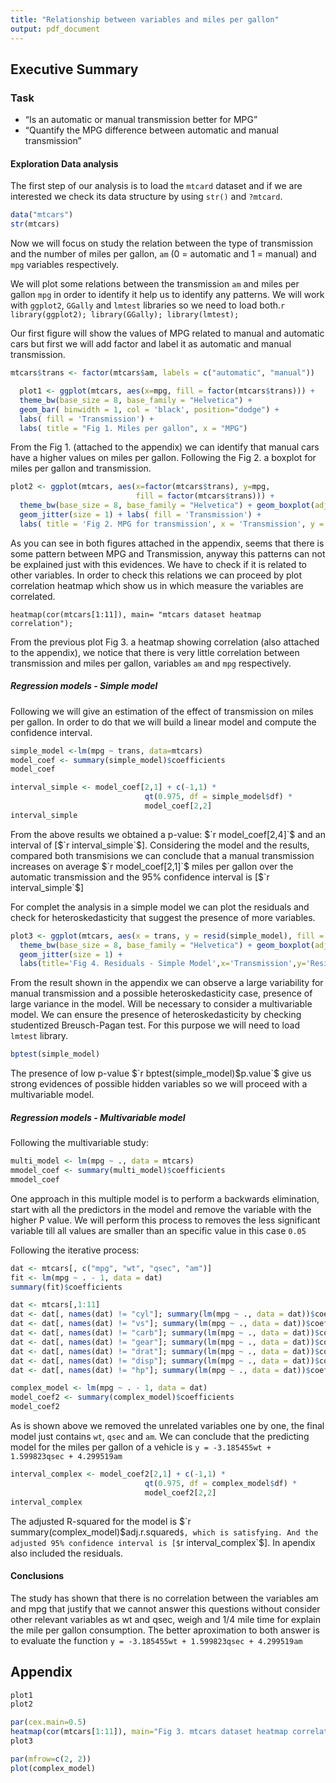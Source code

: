 ```yaml
---
title: "Relationship between variables and miles per gallon"
output: pdf_document
---
```


## Executive Summary
### Task

* “Is an automatic or manual transmission better for MPG”
* “Quantify the MPG difference between automatic and manual transmission”

#### Exploration Data analysis

The first step of our analysis is to load the `mtcard` dataset and if we are interested we check its data structure by using `str()` and `?mtcard`.
```r
data("mtcars")
str(mtcars)
```

Now we will focus on study the relation between the type of transmission and the number of miles per gallon, `am` (0 = automatic and 1 = manual) and `mpg` variables respectively.

We will plot some relations between the transmission `am` and miles per gallon `mpg` in order to identify it help us to identify any patterns. We will work with `ggplot2`, `GGally` and `lmtest` libraries so we need to load both.`r library(ggplot2); library(GGally); library(lmtest);`

Our first figure will show the values of MPG related to manual and automatic cars but first we will add factor and label it as automatic and manual transmission.
```r
mtcars$trans <- factor(mtcars$am, labels = c("automatic", "manual"))
```

```r
  plot1 <- ggplot(mtcars, aes(x=mpg, fill = factor(mtcars$trans))) + 
  theme_bw(base_size = 8, base_family = "Helvetica") +
  geom_bar( binwidth = 1, col = 'black', position="dodge") + 
  labs( fill = 'Transmission') + 
  labs( title = "Fig 1. Miles per gallon", x = "MPG") 
```

From the Fig 1. (attached to the appendix) we can identify that manual cars have a higher values on miles per gallon.
Following the Fig 2. a boxplot for miles per gallon and transmission.

```r
plot2 <- ggplot(mtcars, aes(x=factor(mtcars$trans), y=mpg, 
                            fill = factor(mtcars$trans))) + 
  theme_bw(base_size = 8, base_family = "Helvetica") + geom_boxplot(adjust = 1) + 
  geom_jitter(size = 1) + labs( fill = 'Transmission') + 
  labs( title = 'Fig 2. MPG for transmission', x = 'Transmission', y = 'MPG')
```

As you can see in both figures attached in the appendix, seems that there is some pattern between MPG and Transmission, anyway this patterns can not be explained just with this evidences. We have to check if it is related to other variables. In order to check this relations we can proceed by plot correlation heatmap which show us in which measure the variables are correlated.
```
heatmap(cor(mtcars[1:11]), main= "mtcars dataset heatmap correlation");
```

From the previous plot Fig 3. a heatmap showing correlation (also attached to the appendix), we notice that there is very little correlation between transmission and miles per gallon, variables `am` and `mpg` respectively.

#####  Regression models - Simple model

Following we will give an estimation of the effect of transmission on miles per gallon. In order to do that we will build a linear model and compute the confidence interval.

```r
simple_model <-lm(mpg ~ trans, data=mtcars)
model_coef <- summary(simple_model)$coefficients
model_coef
```

```r
interval_simple <- model_coef[2,1] + c(-1,1) * 
                              qt(0.975, df = simple_model$df) * 
                              model_coef[2,2]
interval_simple
```

From the above results we obtained a p-value: $`r model_coef[2,4]`$ and an interval of [$`r interval_simple`$]. Considering the model and the results, compared both transmisions we can conclude that a manual transmission increases on average $`r model_coef[2,1]`$ miles per gallon over the automatic transmission and the 95% confidence interval is [$`r interval_simple`$]

For complet the analysis in a simple model we can plot the residuals and check for heteroskedasticity that suggest the presence of more variables.
```r
plot3 <- ggplot(mtcars, aes(x = trans, y = resid(simple_model), fill = trans)) +
  theme_bw(base_size = 8, base_family = "Helvetica") + geom_boxplot(adjust = 1) +
  geom_jitter(size = 1) +
  labs(title='Fig 4. Residuals - Simple Model',x='Transmission',y='Residuals')
```

From the result shown in the appendix we can observe a large variability for manual transmission and a possible heteroskedasticity case, presence of large variance in the model. Will be necessary to consider a multivariable model. We can ensure the presence of heteroskedasticity by checking studentized Breusch-Pagan test. For this purpose we will need to load `lmtest` library.

```r
bptest(simple_model)
```

The presence of low p-value $`r bptest(simple_model)$p.value`$ give us strong evidences of possible hidden variables so we will proceed with a multivariable model.

#####  Regression models - Multivariable model

Following the multivariable study:
```r
multi_model <- lm(mpg ~ ., data = mtcars)
mmodel_coef <- summary(multi_model)$coefficients
mmodel_coef
```

One approach in this multiple model is to perform a backwards elimination, start with all the predictors in the model and remove the variable with the higher P value. We will perform this process to removes the less significant variable till all values are smaller than an specific value in this case `0.05`

Following the iterative process:
```r
dat <- mtcars[, c("mpg", "wt", "qsec", "am")]
fit <- lm(mpg ~ . - 1, data = dat)
summary(fit)$coefficients

dat <- mtcars[,1:11]
dat <- dat[, names(dat) != "cyl"]; summary(lm(mpg ~ ., data = dat))$coefficients
dat <- dat[, names(dat) != "vs"]; summary(lm(mpg ~ ., data = dat))$coefficients
dat <- dat[, names(dat) != "carb"]; summary(lm(mpg ~ ., data = dat))$coefficients
dat <- dat[, names(dat) != "gear"]; summary(lm(mpg ~ ., data = dat))$coefficients
dat <- dat[, names(dat) != "drat"]; summary(lm(mpg ~ ., data = dat))$coefficients
dat <- dat[, names(dat) != "disp"]; summary(lm(mpg ~ ., data = dat))$coefficients
dat <- dat[, names(dat) != "hp"]; summary(lm(mpg ~ ., data = dat))$coefficients
```

```r
complex_model <- lm(mpg ~ . - 1, data = dat)
model_coef2 <- summary(complex_model)$coefficients
model_coef2
```

As is shown above we removed the unrelated variables one by one, the final model just contains `wt`, `qsec` and `am`. We can conclude that the predicting model for the miles per gallon of a vehicle is `y = -3.185455wt + 1.599823qsec + 4.299519am`

```r
interval_complex <- model_coef2[2,1] + c(-1,1) * 
                              qt(0.975, df = complex_model$df) * 
                              model_coef2[2,2]
interval_complex
```

The adjusted R-squared for the model is $`r  summary(complex_model)$adj.r.squared`$, which is satisfying. And the adjusted 95% confidence interval is [$`r interval_complex`$]. In apendix also included the residuals.

#### Conclusions

The study has shown that there is no correlation between the variables am and mpg that justify that we cannot answer this questions without consider other relevant variables as wt and qsec, weigh and 1/4 mile time for explain the mile per gallon consumption. The better aproximation to both answer is to evaluate the function `y = -3.185455wt + 1.599823qsec + 4.299519am`

## Appendix

```r
plot1
plot2
```

```r
par(cex.main=0.5) 
heatmap(cor(mtcars[1:11]), main="Fig 3. mtcars dataset heatmap correlation", cexRow = 0.6, cexCol = 0.6)
plot3
```

```r
par(mfrow=c(2, 2))
plot(complex_model)
```